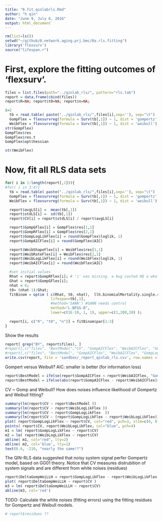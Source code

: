 ```yaml
---
title: "0.fit_qinlabrls.Rmd"
author: "h qin"
date: "June 9, July 6, 2016"
output: html_document
---
```


```r
rm(list=ls())
setwd("~/github/0.network.aging.prj.bmc/0a.rls.fitting")
library('flexsurv')
source("lifespan.r")
```

# First, explore the fitting outcomes of 'flexsurv'. 

```r
files = list.files(path="../qinlab_rls/", pattern="rls.tab")
report = data.frame(cbind(files))
report$R=NA; report$t0=NA; report$n=NA;

i=2
  tb = read.table( paste("../qinlab_rls/",files[i],sep=''), sep="\t")
  GompFlex = flexsurvreg(formula = Surv(tb[,1]) ~ 1, dist = 'gompertz')
  WeibFlex = flexsurvreg(formula = Surv(tb[,1]) ~ 1, dist = 'weibull')
str(GompFlex)
GompFlex$res
GompFlex$res.t
GompFlex$opt$hessian

str(WeibFlex)

```

# Now, fit all RLS data sets

```r
for( i in 1:length(report[,1])){
#for( i in 3:4){
  tb = read.table( paste("../qinlab_rls/",files[i],sep=''), sep="\t")
  GompFlex = flexsurvreg(formula = Surv(tb[,1]) ~ 1, dist = 'gompertz')
  WeibFlex = flexsurvreg(formula = Surv(tb[,1]) ~ 1, dist = 'weibull')

  report$avgLS[i] =  mean(tb[,1])
  report$stdLS[i] =  sd(tb[,1])
  report$CV[i] = report$stdLS[i] / report$avgLS[i]

  report$GompGFlex[i] = GompFlex$res[1,1]
  report$GompRFlex[i] = GompFlex$res[2,1]
  report$GompLogLikFlex[i] = round(GompFlex$loglik, 1)
  report$GompAICFlex[i] = round(GompFlex$AIC)

  report$WeibShapeFlex[i] = WeibFlex$res[1,1]
  report$WeibRateFlex[i] = WeibFlex$res[2,1]
  report$WeibLogLikFlex[i] = round(WeibFlex$loglik, 1)  
  report$WeibAICFlex[i] = round(WeibFlex$AIC)

  #set initial values
  Rhat = report$GompRFlex[i]; # 'i' was missing. a bug costed HQ a whole afternoon.
  Ghat = report$GompGFlex[i];
  nhat = 6;  
  t0= (nhat-1)/Ghat;
  fitBinom = optim ( c(Rhat, t0, nhat),  llh.binomialMortality.single.run, 
                     lifespan=tb[,1], 
                     #method='SANN') #SANN needs control  
                     method="L-BFGS-B", 
                     lower=c(1E-10, 1, 1), upper=c(1,200,20) );  
  
  report[i, c("R", "t0", "n")] = fitBinom$par[1:3]
}

```

Show the results
```r
report[ grep("BY", report$files), ]
#report[,c("files", "BestModel","CV", "GompAICFlex", "WeibAICFlex", "GompLogLikFlex", "WeibLogLikFlex")]
#report[,c("files", "BestModel", "GompAICFlex", "WeibAICFlex", "GompLogLikFlex", "WeibLogLikFlex")]
write.csv(report, file = 'sandbox/_report_qinlab_rls.csv', row.names = FALSE)
```


Gompert versus Weibull?
AIC: smaller is better (for information loss)
```r
report$BestModel = ifelse(report$GompAICFlex < report$WeibAICFlex, "Gomp", "Weib")
report$BestModel = ifelse(abs(report$GompAICFlex - report$WeibAICFlex)<2, "<2", report$BestModel)
```


CV ~ Gomp and Weibull? How does noises influence likelihood of Gompertz and Weibull fitting? 
```r
summary(lm(report$CV ~ report$BestModel ))
summary(lm(report$CV ~ report$WeibLogLikFlex ))
summary(lm(report$CV ~ report$GompLogLikFlex  ))
summary(lm(report$CV ~ (report$GompLogLikFlex - report$WeibLogLikFlex)))
plot( report$GompLogLikFlex ~ report$CV, col="red", pch=3, xlim=c(0, 0.8), ylim=c(-220, -80))
points( report$CV, report$WeibLogLikFlex, col="blue", pch=4)
m1 = lm( report$GompLogLikFlex ~ report$CV)
m2 = lm( report$WeibLogLikFlex ~ report$CV)
abline( m1, col="red", lty=2)
abline( m2, col='blue', lty=1)
text(0.6, -210, "nearly the same!?")
```

The QIN-RLS data suggested that noisy system signal perfer Gompertz model, based on GG01 theory. 
Notice that CV measures distrubition of system signals and are different from white noises (residues)

```r
report$DeltaGompWeiLLH = report$GompLogLikFlex - report$WeibLogLikFlex
plot( report$DeltaGompWeiLLH ~ report$CV )
m3 = lm( report$DeltaGompWeiLLH ~ report$CV)
abline(m3, col='red')
```


TODO: Calculate the white noises (fitting errors) using the fitting residues for Gompertz and Weibull models. 

```r
# report$residues ?? 

```




